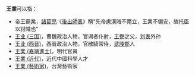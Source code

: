 '''王業'''可以指：
* 帝王霸業，[[諸葛亮|諸葛亮]]《[[後出師表|後出師表]]》稱“先帝慮漢賊不兩立，王業不偏安，故托臣以討賊也”
* [[王业_(三国)|王业 (三国)]]，曹魏政治人物，官谒者仆射，[[王弼_(三国)|王弼]]之父，[[刘表|刘表]]外孙
* [[王业_(西晋)|王业 (西晋)]]，西晉政治人物，官散騎常侍，[[武陵郡|武陵郡]]人
* [[王業_(嘉靖進士)|王業 (嘉靖進士)]]，明代官員
* [[王業_(近代)|王業 (近代)]]，近代中國科學人才
* [[王業_(藝術家)|王業 (藝術家)]]，台灣藝術家

{{disambig|Cat=二字中國相關消歧義}}